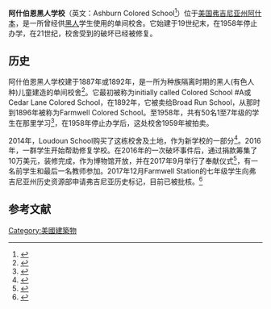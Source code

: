 
{{Expand language|1=en|time=2021-04-06T19:44:01+00:00}}
{{Infobox school
| name = 阿什伯恩黑人学校
| image = File:Ashburn Colored School in June 2019.jpg
| established = 19世纪末
| closed = 1958年
| grades = 1-7
| streetaddress = 20593 Ashburn Road
| city = 阿什本
| state = [[弗吉尼亚州|弗吉尼亚州]]
| zipcode = 20147
}}'''阿什伯恩黑人学校'''（英文：Ashburn Colored School<ref>{{Cite web|title=Colored Schools|url=http://edwinwashingtonproject.org/tag/colored_schools/|accessdate=2021-04-01|work=edwinwashingtonproject.org|language=en-US}}</ref>）位于[[美国|美国]][[弗吉尼亚州|弗吉尼亚州]][[阿什本|阿什本]]，是一所曾经供[[黑人|黑人]]学生使用的单间校舍。它始建于19世纪末，在1958年停止办学，在21世纪，校舍受到的破坏已经被修复。

== 历史 ==
阿什伯恩黑人学校建于1887年或1892年，是一所为种族隔离时期的黑人(有色人种)儿童建造的单间校舍<ref>{{Cite web|title=Schools A to C|url=https://loudounschoolproject.wordpress.com/schools/loudoun-colored-schools/|accessdate=2021-04-01|date=2014-10-04|work=Documenting Segregated Schools of Loudoun County|language=en}}</ref>。它最初被称为initially called Colored School #A或Cedar Lane Colored School，在1892年，它被卖给Broad Run School，从那时到1896年被称为Farmwell Colored School。至1958年，共有50名1至7年级的学生在那里学习<ref>{{Cite news|title=A historic African American school was defaced. Then donations poured in.|url=https://www.washingtonpost.com/local/a-historic-african-american-school-was-defaced-then-donations-poured-in/2017/09/16/ccc5c74a-9a3c-11e7-82e4-f1076f6d6152_story.html|newspaper=Washington Post|date=2017-09-16|accessdate=2021-04-01|issn=0190-8286|language=en-US|first=Debbie|last=Truong}}</ref>，在1958年停止办学后，这处校舍1959年被拍卖。

2014年，Loudoun School购买了这栋校舍及土地，作为新学校的一部分<ref>{{Cite web|title=A monument to progress: Community dedicates renovated Ashburn Colored School|url=https://www.loudountimes.com/news/a-monument-to-progress-community-dedicates-renovated-ashburn-colored-school/article_8e3ce0dc-50e0-5cdf-917f-6b6bf7b4e4ca.html|accessdate=2021-04-01|last=kgraham@loudountimes.com|first=Karen Graham|work=LoudounTimes.com|language=en}}</ref>。2016年，一群学生开始帮助修复学校。在2016年的一次破坏事件后，通过捐款筹集了10万美元，装修完成，作为博物馆开放，并在2017年9月举行了奉献仪式<ref>{{Cite web|title=PHOTO GALLERY: Ashburn Colored School Renovation Unveiled|url=https://loudounnow.com/2017/09/16/photo-gallery-ashburn-colored-school-renovation-unveiled/|accessdate=2021-04-01|date=2017-09-16|last=Greene|first=Renss|work=Loudoun Now|language=en-US}}</ref>，有一名前学生和最后一名教师参加。2017年12月Farmwell Station的七年级学生向弗吉尼亚州历史资源部申请弗吉尼亚历史标记，目前已被批核。<ref>{{Cite news|title=Loudoun seventh-graders obtain historical marker for Ashburn Colored School|url=https://www.washingtonpost.com/local/loudoun-seventh-graders-obtain-historical-marker-for-ashburn-colored-school/2017/06/09/ee6bc080-4d1a-11e7-9669-250d0b15f83b_story.html|newspaper=Washington Post|date=2017-06-12|accessdate=2021-04-01|issn=0190-8286|language=en-US|first=Jim|last=Barnes}}</ref>

== 参考文献 ==
<references />

[[Category:美國建築物|Category:美國建築物]]
